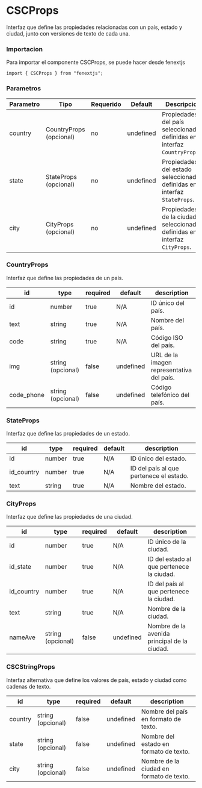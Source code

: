 # CSCProps

Interfaz que define las propiedades relacionadas con un país, estado y ciudad, junto con versiones de texto de cada una.

### Importacion

Para importar el componente CSCProps, se puede hacer desde fenextjs

```tsx copy
import { CSCProps } from "fenextjs";
```

### Parametros

| Parametro | Tipo                    | Requerido | Default   | Descripcion                                                                  |
| --------- | ----------------------- | --------- | --------- | ---------------------------------------------------------------------------- |
| country   | CountryProps (opcional) | no        | undefined | Propiedades del país seleccionadas, definidas en la interfaz `CountryProps`. |
| state     | StateProps (opcional)   | no        | undefined | Propiedades del estado seleccionado, definidas en la interfaz `StateProps`.  |
| city      | CityProps (opcional)    | no        | undefined | Propiedades de la ciudad seleccionada, definidas en la interfaz `CityProps`. |

### CountryProps

Interfaz que define las propiedades de un país.

| id         | type              | required | default   | description                               |
| ---------- | ----------------- | -------- | --------- | ----------------------------------------- |
| id         | number            | true     | N/A       | ID único del país.                        |
| text       | string            | true     | N/A       | Nombre del país.                          |
| code       | string            | true     | N/A       | Código ISO del país.                      |
| img        | string (opcional) | false    | undefined | URL de la imagen representativa del país. |
| code_phone | string (opcional) | false    | undefined | Código telefónico del país.               |

### StateProps

Interfaz que define las propiedades de un estado.

| id         | type   | required | default | description                             |
| ---------- | ------ | -------- | ------- | --------------------------------------- |
| id         | number | true     | N/A     | ID único del estado.                    |
| id_country | number | true     | N/A     | ID del país al que pertenece el estado. |
| text       | string | true     | N/A     | Nombre del estado.                      |

### CityProps

Interfaz que define las propiedades de una ciudad.

| id         | type              | required | default   | description                                  |
| ---------- | ----------------- | -------- | --------- | -------------------------------------------- |
| id         | number            | true     | N/A       | ID único de la ciudad.                       |
| id_state   | number            | true     | N/A       | ID del estado al que pertenece la ciudad.    |
| id_country | number            | true     | N/A       | ID del país al que pertenece la ciudad.      |
| text       | string            | true     | N/A       | Nombre de la ciudad.                         |
| nameAve    | string (opcional) | false    | undefined | Nombre de la avenida principal de la ciudad. |

### CSCStringProps

Interfaz alternativa que define los valores de país, estado y ciudad como cadenas de texto.

| id      | type              | required | default   | description                              |
| ------- | ----------------- | -------- | --------- | ---------------------------------------- |
| country | string (opcional) | false    | undefined | Nombre del país en formato de texto.     |
| state   | string (opcional) | false    | undefined | Nombre del estado en formato de texto.   |
| city    | string (opcional) | false    | undefined | Nombre de la ciudad en formato de texto. |
